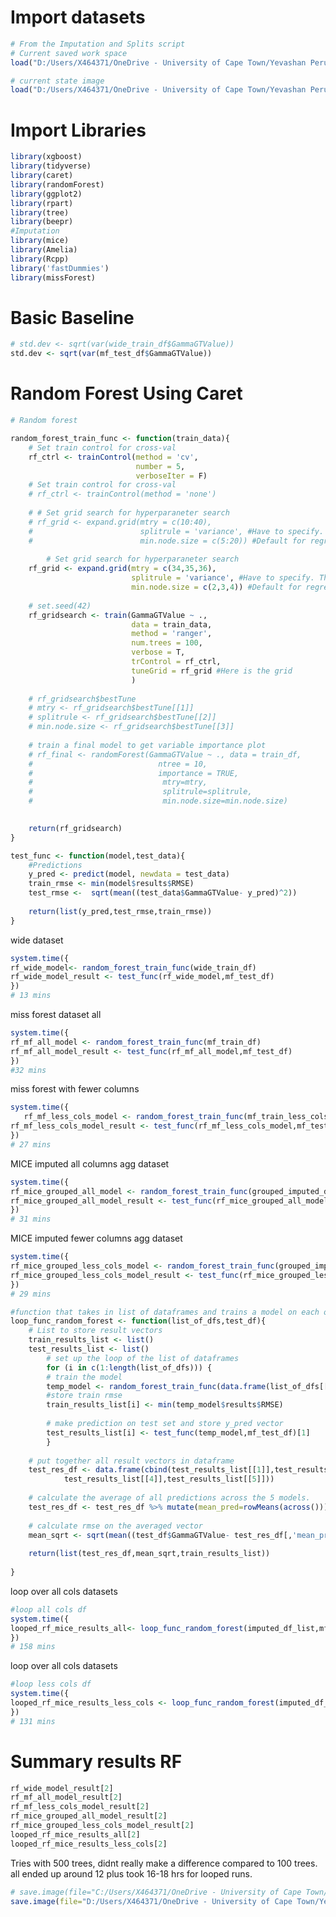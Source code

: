# Import datasets 
```r
# From the Imputation and Splits script
# Current saved work space
load("D:/Users/X464371/OneDrive - University of Cape Town/Yevashan Perumal MSc - OneDrive/Data/post_imputation_output_data.Rdata")

# current state image
load("D:/Users/X464371/OneDrive - University of Cape Town/Yevashan Perumal MSc - OneDrive/Data/modelling_image_v3_rf.Rdata")


```

# Import Libraries
```r
library(xgboost)
library(tidyverse)
library(caret)
library(randomForest)
library(ggplot2)
library(rpart)
library(tree)
library(beepr)
#Imputation
library(mice)
library(Amelia)
library(Rcpp)
library('fastDummies')
library(missForest)
```

# Basic Baseline
```r
# std.dev <- sqrt(var(wide_train_df$GammaGTValue))
std.dev <- sqrt(var(mf_test_df$GammaGTValue))
```

# Random Forest Using Caret
```r
# Random forest

random_forest_train_func <- function(train_data){
    # Set train control for cross-val
    rf_ctrl <- trainControl(method = 'cv',
                            number = 5,
                            verboseIter = F)
    # Set train control for cross-val
    # rf_ctrl <- trainControl(method = 'none')
    
    # # Set grid search for hyperparaneter search
    # rf_grid <- expand.grid(mtry = c(10:40),
    #                        splitrule = 'variance', #Have to specify. This is RSS for reg.
    #                        min.node.size = c(5:20)) #Default for regression is 5. Controls tree size.
    
        # Set grid search for hyperparaneter search
    rf_grid <- expand.grid(mtry = c(34,35,36),
                           splitrule = 'variance', #Have to specify. This is RSS for reg.
                           min.node.size = c(2,3,4)) #Default for regression is 5. Controls tree size.
    
    # set.seed(42)
    rf_gridsearch <- train(GammaGTValue ~ ., 
                           data = train_data,
                           method = 'ranger',
                           num.trees = 100,
                           verbose = T,
                           trControl = rf_ctrl,
                           tuneGrid = rf_grid #Here is the grid
                           ) 
    
    # rf_gridsearch$bestTune
    # mtry <- rf_gridsearch$bestTune[[1]]
    # splitrule <- rf_gridsearch$bestTune[[2]]
    # min.node.size <- rf_gridsearch$bestTune[[3]]
    
    # train a final model to get variable importance plot
    # rf_final <- randomForest(GammaGTValue ~ ., data = train_df,
    #                            ntree = 10,
    #                            importance = TRUE,
    #                             mtry=mtry,
    #                             splitrule=splitrule,
    #                             min.node.size=min.node.size)

    
    return(rf_gridsearch)
}
```


```r
test_func <- function(model,test_data){
    #Predictions
    y_pred <- predict(model, newdata = test_data)
    train_rmse <- min(model$results$RMSE)
    test_rmse <-  sqrt(mean((test_data$GammaGTValue- y_pred)^2))
    
    return(list(y_pred,test_rmse,train_rmse))
}
```

wide dataset
```r
system.time({
rf_wide_model<- random_forest_train_func(wide_train_df)
rf_wide_model_result <- test_func(rf_wide_model,mf_test_df)  
})
# 13 mins
```

miss forest dataset all
```r
system.time({
rf_mf_all_model <- random_forest_train_func(mf_train_df)
rf_mf_all_model_result <- test_func(rf_mf_all_model,mf_test_df)   
})
#32 mins
```

miss forest with fewer columns
```r
system.time({
   rf_mf_less_cols_model <- random_forest_train_func(mf_train_less_cols_df )
rf_mf_less_cols_model_result <- test_func(rf_mf_less_cols_model,mf_test_df) 
})
# 27 mins
```

MICE imputed all columns agg dataset
```r
system.time({
rf_mice_grouped_all_model <- random_forest_train_func(grouped_imputed_df)
rf_mice_grouped_all_model_result <- test_func(rf_mice_grouped_all_model,mf_test_df)
})
# 31 mins
```

MICE imputed fewer columns agg dataset
```r
system.time({
rf_mice_grouped_less_cols_model <- random_forest_train_func(grouped_imputed_less_cols_df)
rf_mice_grouped_less_cols_model_result <- test_func(rf_mice_grouped_less_cols_model,mf_test_df)
})
# 29 mins


```

```r
#function that takes in list of dataframes and trains a model on each one.stores the y_test vector
loop_func_random_forest <- function(list_of_dfs,test_df){
    # List to store result vectors
    train_results_list <- list()
    test_results_list <- list()
        # set up the loop of the list of dataframes
        for (i in c(1:length(list_of_dfs))) {
        # train the model
        temp_model <- random_forest_train_func(data.frame(list_of_dfs[[i]]))
        #store train rmse
        train_results_list[i] <- min(temp_model$results$RMSE)
        
        # make prediction on test set and store y_pred vector
        test_results_list[i] <- test_func(temp_model,mf_test_df)[1]
        }
    
    # put together all result vectors in dataframe
    test_res_df <- data.frame(cbind(test_results_list[[1]],test_results_list[[2]],test_results_list[[3]],
            test_results_list[[4]],test_results_list[[5]]))
    
    # calculate the average of all predictions across the 5 models.
    test_res_df <- test_res_df %>% mutate(mean_pred=rowMeans(across()))
    
    # calculate rmse on the averaged vector
    mean_sqrt <- sqrt(mean((test_df$GammaGTValue- test_res_df[,'mean_pred'])^2))
    
    return(list(test_res_df,mean_sqrt,train_results_list))
    
}
```

loop over all cols datasets
```r
#loop all cols df
system.time({
looped_rf_mice_results_all<- loop_func_random_forest(imputed_df_list,mf_test_df)
})
# 158 mins
```

loop over all cols datasets
```r
#loop less cols df
system.time({
looped_rf_mice_results_less_cols <- loop_func_random_forest(imputed_df_less_cols_list,mf_test_df)
})
# 131 mins
```


# Summary results RF
```r
rf_wide_model_result[2]
rf_mf_all_model_result[2]
rf_mf_less_cols_model_result[2]
rf_mice_grouped_all_model_result[2]
rf_mice_grouped_less_cols_model_result[2]
looped_rf_mice_results_all[2]
looped_rf_mice_results_less_cols[2]
```
Tries with 500 trees, didnt really make a difference compared to 100 trees. all ended up around 12
plus took 16-18 hrs for looped runs. 

```r
# save.image(file="C:/Users/X464371/OneDrive - University of Cape Town/Yevashan Perumal MSc - OneDrive/Data/modelling_image.Rdata")
save.image(file="D:/Users/X464371/OneDrive - University of Cape Town/Yevashan Perumal MSc - OneDrive/Data/modelling_image_v3_rf.Rdata")

```